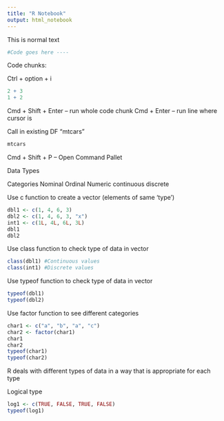 ```yaml
---
title: "R Notebook"
output: html_notebook
---
```


This is normal text

```r
#Code goes here ----
```

Code chunks:

Ctrl + option + i

```r
2 + 3 
1 + 2
```
Cmd + Shift + Enter -- run whole code chunk
Cmd + Enter         -- run line where cursor is

Call in existing DF "mtcars"
```r
mtcars
```

Cmd + Shift + P   -- Open Command Pallet 

Data Types

Categories
 Nominal
 Ordinal
Numeric
 continuous
 discrete

Use c function to create a vector (elements of same 'type')
```r
dbl1 <- c(1, 4, 6, 3)
dbl2 <- c(1, 4, 6, 3, "x")
int1 <- c(1L, 4L, 6L, 3L)
dbl1
dbl2
```

Use class function to check type of data in vector
```r
class(dbl1) #Continuous values
class(int1) #Discrete values
```

Use typeof function to check type of data in vector
```r
typeof(dbl1)
typeof(dbl2)
```

Use factor function to see different categories
```r
char1 <- c("a", "b", "a", "c")
char2 <- factor(char1)
char1
char2
typeof(char1)
typeof(char2)
```

R deals with different types of data in a way that is appropriate for each type

Logical type 
```r
log1 <- c(TRUE, FALSE, TRUE, FALSE)
typeof(log1)
```


